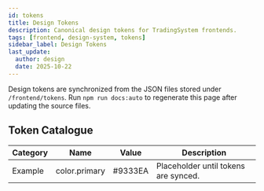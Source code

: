 ```yaml
---
id: tokens
title: Design Tokens
description: Canonical design tokens for TradingSystem frontends.
tags: [frontend, design-system, tokens]
sidebar_label: Design Tokens
last_update:
  author: design
  date: 2025-10-22
---
```


Design tokens are synchronized from the JSON files stored under `/frontend/tokens`. Run `npm run docs:auto` to regenerate this page after updating the source files.

<!-- scripts/docs/frontend-sync-tokens.ts replaces the section below -->

## Token Catalogue

| Category | Name | Value | Description |
| -------- | ---- | ----- | ----------- |
| Example | color.primary | #9333EA | Placeholder until tokens are synced. |
